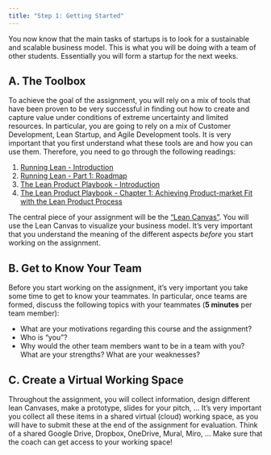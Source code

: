 ```yaml
---
title: "Step 1: Getting Started"
---
```


You now know that the main tasks of startups is to look for a sustainable and scalable business model. This is what you will be doing with a team of other students. Essentially you will form a startup for the next weeks. 

## A. The Toolbox

To achieve the goal of the assignment, you will rely on a mix of tools that have been proven to be very successful in finding out how to create and capture value under conditions of extreme uncertainty and limited resources. In particular, you are going to rely on a mix of Customer Development, Lean Startup, and Agile Development tools. It is very important that you first understand what these tools are and how you can use them. Therefore, you need to go through the following readings: 

1. [Running Lean - Introduction](https://github.com/jmahieu/Lean-Project/raw/main/Ash%20Maurya%20-%20Running%20Lean%20(2nd%20edition).pdf)
1. [Running Lean - Part 1: Roadmap](https://github.com/jmahieu/Lean-Project/raw/main/Ash%20Maurya%20-%20Running%20Lean%20(2nd%20edition).pdf)
1. [The Lean Product Playbook - Introduction](https://github.com/jmahieu/Lean-Project/raw/main/The%20Lean%20Product%20Playbook%20-%202015%20-%20Olsen.pdf)
1. [The Lean Product Playbook - Chapter 1: Achieving Product-market Fit with the Lean Product Process](https://github.com/jmahieu/Lean-Project/raw/main/The%20Lean%20Product%20Playbook%20-%202015%20-%20Olsen.pdf)

The central piece of your assignment will be the ["Lean Canvas"](https://github.com/jmahieu/Lean-Project/raw/main/Lean-Canvas.pdf). You will use the Lean Canvas to visualize your business model. It's very important that you understand the meaning of the different aspects *before* you start working on the assignment. 

## B. Get to Know Your Team
Before you start working on the assignment, it's very important you take some time to get to know your teammates. In particular, once teams are formed, discuss the following topics with your teammates (**5 minutes** per team member):

* What are your motivations regarding this course and the assignment? 
* Who is "you"? 
* Why would the other team members want to be in a team with you? What are your strengths? What are your weaknesses?

## C. Create a Virtual Working Space

Throughout the assignment, you will collect information, design different lean Canvases, make a prototype, slides for your pitch, ... It's very important you collect all these items in a shared virtual (cloud) working space, as you will have to submit these at the end of the assignment for evaluation. Think of a shared Google Drive, Dropbox, OneDrive, Mural, Miro, ... Make sure that the coach can get access to your working space!




